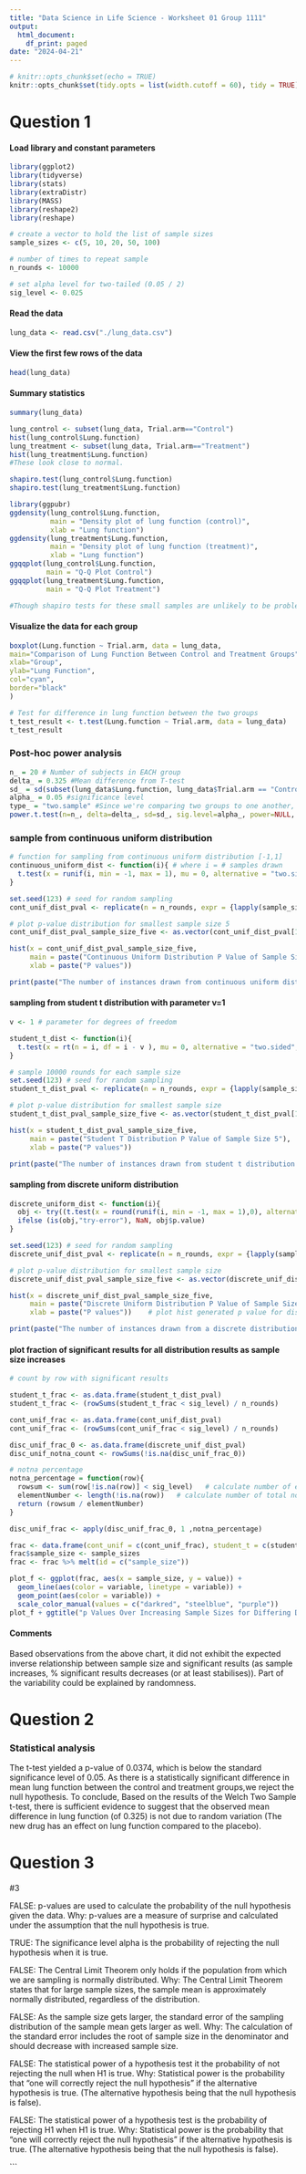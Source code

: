 ```yaml
---
title: "Data Science in Life Science - Worksheet 01 Group 1111"
output:
  html_document:
    df_print: paged
date: "2024-04-21"
---
```


```r
# knitr::opts_chunk$set(echo = TRUE)
knitr::opts_chunk$set(tidy.opts = list(width.cutoff = 60), tidy = TRUE)

```

# Question 1

#### Load library and constant parameters
```r
library(ggplot2)
library(tidyverse)
library(stats)
library(extraDistr)
library(MASS) 
library(reshape2) 
library(reshape)

# create a vector to hold the list of sample sizes
sample_sizes <- c(5, 10, 20, 50, 100)

# number of times to repeat sample
n_rounds <- 10000

# set alpha level for two-tailed (0.05 / 2)
sig_level <- 0.025
```

#### Read the data
```r
lung_data <- read.csv("./lung_data.csv")
```

#### View the first few rows of the data
```r
head(lung_data)
```

#### Summary statistics
```r
summary(lung_data)

lung_control <- subset(lung_data, Trial.arm=="Control")
hist(lung_control$Lung.function)
lung_treatment <- subset(lung_data, Trial.arm=="Treatment")
hist(lung_treatment$Lung.function)
#These look close to normal.

shapiro.test(lung_control$Lung.function)
shapiro.test(lung_treatment$Lung.function)

library(ggpubr)
ggdensity(lung_control$Lung.function, 
          main = "Density plot of lung function (control)",
          xlab = "Lung function")
ggdensity(lung_treatment$Lung.function, 
          main = "Density plot of lung function (treatment)",
          xlab = "Lung function")
ggqqplot(lung_control$Lung.function,
         main = "Q-Q Plot Control")
ggqqplot(lung_treatment$Lung.function,
         main = "Q-Q Plot Treatment")

#Though shapiro tests for these small samples are unlikely to be problematic, the histograms and q-q plots look ok.
```

#### Visualize the data for each group
```r

boxplot(Lung.function ~ Trial.arm, data = lung_data,
main="Comparison of Lung Function Between Control and Treatment Groups",
xlab="Group",
ylab="Lung Function",
col="cyan",
border="black"
)

# Test for difference in lung function between the two groups
t_test_result <- t.test(Lung.function ~ Trial.arm, data = lung_data)
t_test_result
```
### Post-hoc power analysis
```r
n_ = 20 # Number of subjects in EACH group
delta_ = 0.325 #Mean difference from T-test
sd_ = sd(subset(lung_data$Lung.function, lung_data$Trial.arm == "Control")) #SD from control group
alpha_ = 0.05 #significance level
type_ = "two.sample" #Since we're comparing two groups to one another, 
power.t.test(n=n_, delta=delta_, sd=sd_, sig.level=alpha_, power=NULL, type=type_)
```

### sample from continuous uniform distribution
```r

# function for sampling from continuous uniform distribution [-1,1]
continuous_uniform_dist <- function(i){ # where i = # samples drawn
  t.test(x = runif(i, min = -1, max = 1), mu = 0, alternative = "two.sided", paired = FALSE, conf.level = 0.95)$p.value
}

set.seed(123) # seed for random sampling
cont_unif_dist_pval <- replicate(n = n_rounds, expr = {lapply(sample_sizes, continuous_uniform_dist)}, simplify = TRUE) # repeat sampling n_rounds times

# plot p-value distribution for smallest sample size 5
cont_unif_dist_pval_sample_size_five <- as.vector(cont_unif_dist_pval[1,], mode = "numeric") # extract from df p value generated from 10000 x sample_size = 5 and convert to numeric vector

hist(x = cont_unif_dist_pval_sample_size_five,
     main = paste("Continuous Uniform Distribution P Value of Sample Size 5"),
     xlab = paste("P values"))

print(paste("The number of instances drawn from continuous uniform distribution with below nominal significance level is", sum(cont_unif_dist_pval_sample_size_five < sig_level), "out of 10000."))
```

#### sampling from student t distribution with parameter v=1
```r

v <- 1 # parameter for degrees of freedom

student_t_dist <- function(i){
  t.test(x = rt(n = i, df = i - v ), mu = 0, alternative = "two.sided", paired = FALSE, conf.level = 0.95)$p.value
}

# sample 10000 rounds for each sample size
set.seed(123) # seed for random sampling
student_t_dist_pval <- replicate(n = n_rounds, expr = {lapply(sample_sizes, student_t_dist)}, simplify = TRUE) # repeat sample generate n times

# plot p-value distribution for smallest sample size
student_t_dist_pval_sample_size_five <- as.vector(student_t_dist_pval[1,], mode = "numeric") # extract from df p value generated from 10000 x sample_size = 5 and convert to numeric vector

hist(x = student_t_dist_pval_sample_size_five,
     main = paste("Student T Distribution P Value of Sample Size 5"),
     xlab = paste("P values"))

print(paste("The number of instances drawn from student t distribution with below nominal significance level is", sum(student_t_dist_pval_sample_size_five < sig_level), "out of 10000"))

```

#### sampling from discrete uniform distribution
```r

discrete_uniform_dist <- function(i){
  obj <- try((t.test(x = round(runif(i, min = -1, max = 1),0), alternative = "two.sided", paired = FALSE, conf.level = 0.95)), silent=TRUE)
  ifelse (is(obj,"try-error"), NaN, obj$p.value)
}

set.seed(123) # seed for random sampling
discrete_unif_dist_pval <- replicate(n = n_rounds, expr = {lapply(sample_sizes, discrete_uniform_dist)}, simplify = TRUE) # repeat sample generate n times

# plot p-value distribution for smallest sample size
discrete_unif_dist_pval_sample_size_five <- as.vector(discrete_unif_dist_pval[1,], mode = "numeric") # extract from df p value generated from 10000 x sample_size = 5 and convert to numeric vector

hist(x = discrete_unif_dist_pval_sample_size_five,
     main = paste("Discrete Uniform Distribution P Value of Sample Size 5"),
     xlab = paste("P values"))    # plot hist generated p value for distribution of smallest sample size

print(paste("The number of instances drawn from a discrete distribution with below nominal significance level is", sum(na.omit(discrete_unif_dist_pval_sample_size_five) < sig_level), "out of ",length(na.omit(discrete_unif_dist_pval_sample_size_five))))#10000"))

```

#### plot fraction of significant results for all distribution results as sample size increases
```r
# count by row with significant results

student_t_frac <- as.data.frame(student_t_dist_pval)
student_t_frac <- (rowSums(student_t_frac < sig_level) / n_rounds)

cont_unif_frac <- as.data.frame(cont_unif_dist_pval)
cont_unif_frac <- (rowSums(cont_unif_frac < sig_level) / n_rounds)

disc_unif_frac_0 <- as.data.frame(discrete_unif_dist_pval)
disc_unif_notna_count <- rowSums(!is.na(disc_unif_frac_0))

# notna percentage
notna_percentage = function(row){
  rowsum <- sum(row[!is.na(row)] < sig_level)   # calculate number of elements lower than 0.025
  elementNumber <- length(!is.na(row))   # calculate number of total non-na elements
  return (rowsum / elementNumber)
}

disc_unif_frac <- apply(disc_unif_frac_0, 1 ,notna_percentage)

frac <- data.frame(cont_unif = c(cont_unif_frac), student_t = c(student_t_frac), disc_unif = c(disc_unif_frac))
frac$sample_size <- sample_sizes
frac <- frac %>% melt(id = c("sample_size"))

plot_f <- ggplot(frac, aes(x = sample_size, y = value)) + 
  geom_line(aes(color = variable, linetype = variable)) + 
  geom_point(aes(color = variable)) +
  scale_color_manual(values = c("darkred", "steelblue", "purple"))
plot_f + ggtitle("p Values Over Increasing Sample Sizes for Differing Distributions") + xlab("Sample Size") + ylab("Percentage p values < 0.05")

```
#### Comments
Based observations from the above chart, it did not exhibit the expected inverse relationship between sample size and significant results (as sample increases, % significant results decreases (or at least stabilises)). Part of the variability could be explained by randomness.  



# Question 2


### Statistical analysis

The t-test yielded a p-value of 0.0374, which is below the standard significance level of 0.05. As there is a statistically significant difference in mean lung function between the control and treatment groups,we reject the null hypothesis.
To conclude, Based on the results of the Welch Two Sample t-test, there is sufficient evidence to suggest that the observed mean difference in lung function (of 0.325) is not due to random variation (The new drug has an effect on lung function compared to the placebo).


# Question 3

#3

FALSE: p-values are used to calculate the probability of the null hypothesis given the data.
Why: p-values are a measure of surprise and calculated under the assumption that the null hypothesis is true.

TRUE: The significance level alpha is the probability of rejecting the null hypothesis when it is true.

FALSE: The Central Limit Theorem only holds if the population from which we are sampling is normally distributed.
Why: The Central Limit Theorem states that for large sample sizes, the sample mean is approximately normally distributed, regardless of the distribution.

FALSE: As the sample size gets larger, the standard error of the sampling distribution of the sample mean gets larger as well.
Why: The calculation of the standard error includes the root of sample size in the denominator and should decrease with increased sample size.

FALSE: The statistical power of a hypothesis test it the probability of not rejecting the null when H1 is true.
Why: Statistical power is the probability that "one will correctly reject the null hypothesis" if the alternative hypothesis is true. (The alternative hypothesis being that the null hypothesis is false). 

FALSE: The statistical power of a hypothesis test is the probability of rejecting H1 when H1 is true.
Why: Statistical power is the probability that "one will correctly reject the null hypothesis" if the alternative hypothesis is true. (The alternative hypothesis being that the null hypothesis is false). 

```

